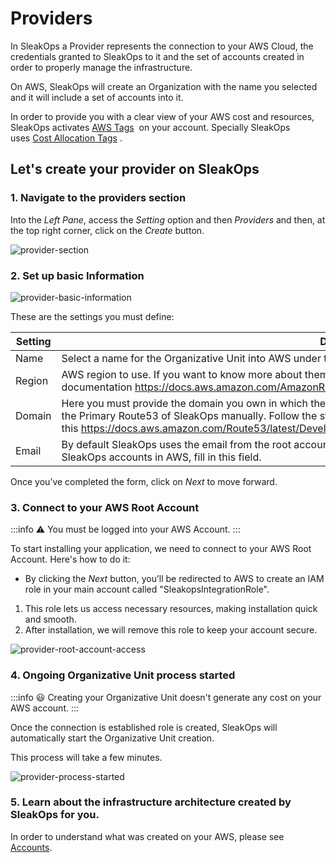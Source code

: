 
# Providers

In SleakOps a Provider represents the connection to your AWS Cloud, the credentials granted to SleakOps to it and the set of accounts created in order to properly manage the infrastructure. 

On AWS, SleakOps will create an Organization with the name you selected and it will include a set of accounts into it.

In order to provide you with a clear view of your AWS cost and resources, SleakOps activates [AWS Tags](https://docs.aws.amazon.com/tag-editor/latest/userguide/tagging.html)  on your account. Specially SleakOps uses [Cost Allocation Tags](https://docs.aws.amazon.com/awsaccountbilling/latest/aboutv2/cost-alloc-tags.html) .

## Let's create your provider on SleakOps

### 1. Navigate to the providers section

Into the *Left Pane*, access the *Setting* option and then *Providers* and then, at the top right corner, click on the *Create* button.

<Zoom overlayBgColorEnd="rgba(255, 255, 255, 0.8)">
  <img
    src="/img/provider/providerstep1.png"
    alt="provider-section"
  />
</Zoom>

### 2. Set up basic Information

<Zoom overlayBgColorEnd="rgba(255, 255, 255, 0.8)">
  <img
    src="/img/provider/providerstep2.png"
    alt="provider-basic-information"
  />
</Zoom>

These are the settings you must define:

| Setting  | Description |
| --- | --- |
| Name | Select a name for the Organizative Unit into AWS under the needed accounts will be created. |
| Region | AWS region to use. If you want to know more about them, you can visit this documentation https://docs.aws.amazon.com/AmazonRDS/latest/UserGuide/Concepts.RegionsAndAvailabilityZones.html. |
| Domain | Here you must provide the domain you own in which the different environments will be deployed.  It must be delegated to the Primary Route53 of SleakOps manually. Follow the steps described on this https://docs.aws.amazon.com/Route53/latest/DeveloperGuide/MigratingDNS.html. |
| Email | By default SleakOps uses the email from the root account provided, If you want to use other email to register your SleakOps accounts in AWS, fill in this field. |

Once you’ve completed the form, click on *Next* to move forward.

### 3. Connect to your AWS Root Account

:::info
⚠️ You must be logged into your AWS Account.
:::

To start installing your application, we need to connect to your AWS Root Account. Here's how to do it:

- By clicking the *Next* button, you’ll be redirected to AWS to create an IAM role in your main account called "SleakopsIntegrationRole". 
<ol>
    <li>This role lets us access necessary resources, making installation quick and smooth.</li>
    <li>After installation, we will remove this role to keep your account secure.</li>
</ol>

<Zoom overlayBgColorEnd="rgba(255, 255, 255, 0.8)">
  <img
    src="/img/provider/providerstep3.png"
    alt="provider-root-account-access"
  />
</Zoom>

### 4. Ongoing Organizative Unit process started

:::info
😃 Creating your Organizative Unit doesn't generate any cost on your AWS account.
:::

Once the connection is established role is created, SleakOps will automatically start the Organizative Unit creation. 

This process will take a few minutes. 

<Zoom overlayBgColorEnd="rgba(255, 255, 255, 0.8)">
  <img
    src="/img/provider/providerstep4.png"
    alt="provider-process-started"
  />
</Zoom>

### 5. Learn about the infrastructure architecture created by SleakOps for you.

In order to understand what was created on your AWS, please see [Accounts](/provider/accounts).

